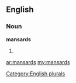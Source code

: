 ==English==

===Noun===
'''mansards'''

# {{plural of|[[mansard]]}}

[[Category:English plurals]]

[[ar:mansards]]
[[my:mansards]]